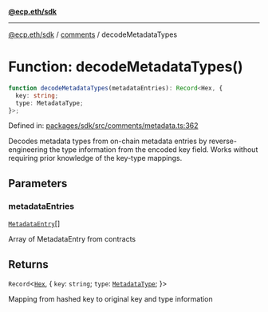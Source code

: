 [**@ecp.eth/sdk**](../../index.mdx)

***

[@ecp.eth/sdk](/sdk-reference/index.mdx) / [comments](/sdk-reference/comments/index.mdx) / decodeMetadataTypes

# Function: decodeMetadataTypes()

```ts
function decodeMetadataTypes(metadataEntries): Record<Hex, {
  key: string;
  type: MetadataType;
}>;
```

Defined in: [packages/sdk/src/comments/metadata.ts:362](https://github.com/ecp-eth/comments-monorepo/blob/main/packages/sdk/src/comments/metadata.ts#L362)

Decodes metadata types from on-chain metadata entries by reverse-engineering
the type information from the encoded key field. Works without requiring
prior knowledge of the key-type mappings.

## Parameters

### metadataEntries

[`MetadataEntry`](/sdk-reference/comments/type-aliases/MetadataEntry.mdx)[]

Array of MetadataEntry from contracts

## Returns

`Record`\<[`Hex`](/sdk-reference/core/type-aliases/Hex.mdx), \{
  `key`: `string`;
  `type`: [`MetadataType`](/sdk-reference/comments/type-aliases/MetadataType.mdx);
\}\>

Mapping from hashed key to original key and type information
